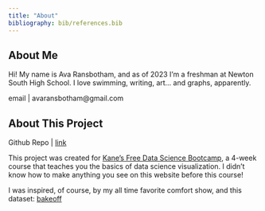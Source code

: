 ```yaml
---
title: "About"
bibliography: bib/references.bib
---
```


## About Me
Hi! My name is Ava Ransbotham, and as of 2023 I'm a freshman at Newton South High School. I love swimming, writing, art... and graphs, apparently. 

email | avaransbotham@gmail.com

## About This Project
Github Repo | [link](https://github.com/avalxnchx/Final-Project)

This project was created for [Kane's Free Data Science Bootcamp](https://bootcamp.davidkane.info/), a 4-week course that teaches you the basics of data science visualization. I didn't know how to make anything you see on this website before this course!

I was inspired, of course, by my all time favorite comfort show, and this dataset: [bakeoff](https://bakeoff.netlify.app/)
